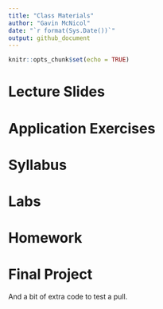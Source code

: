 ```yaml
---
title: "Class Materials"
author: "Gavin McNicol"
date: "`r format(Sys.Date())`"
output: github_document
---
```


```r
knitr::opts_chunk$set(echo = TRUE)
```

# Lecture Slides
# Application Exercises
# Syllabus
# Labs
# Homework
# Final Project

And a bit of extra code to test a pull.
